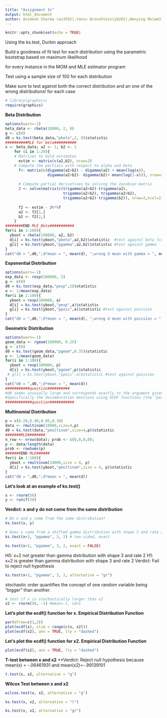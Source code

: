 ```yaml
---
title: "Assignment 3c"
output: html_document
author: Animesh Sharma (as3592),Yaniv Bronshtein(yb262),Wanying Mo(wm318), Venkata Krishnam Raju Dalta(vkd20), Vipul Gharde(vig4), Aditya Maheshwari(am2971), Toshitt Ahuja(ta498), Fan Shen(fs470)
---
```


```r
knitr::opts_chunk$set(echo = TRUE)
```

Using the ks.test, Durbin approach

Build a goodness of fit test for each distribution using the parametric bootstrap based on maximum likelihood

for every instance in the MOM and MLE estimator program

Test using a sample size of 100 for each distribution

Make sure to test against both the correct distribution and an one of the wrong distributions! for each case

```r
# library(graphics)
require(graphics)

```

**Beta Distribution**
```r
options(warn=-1)
beta_data <- rbeta(10000, 2, 8) 
g <- c(0)
d0 = ks.test(beta_data,"pbeta",2, 8)$statistic
##########MLE for beta##########
x <- beta_data; a2 <- 1; b2 <- 1
    for (i in 1:20){
    # Matrices to hold estimates
      estim <- matrix(c(a2,b2), nrow=2)
    # Compute the partials with respect to alpha and beta 
      f<- matrix(c(digamma(a2+b2) - digamma(a2) + mean(log(x)),
                   digamma(a2+b2)- digamma(b2)+ mean(log(1-x))), nrow=2) 
      
      # Compute partial derivatives by solving the Jacobian matrix
      J <- solve(matrix(c(trigamma(a2+b2)-trigamma(a2), 
                          trigamma(a2+b2), trigamma(a2+b2),
                          trigamma(a2+b2)-trigamma(b2)), nrow=2,ncol=2)) 
      
      f2 <- estim - J%*%f
      a2 <- f2[1,]
      b2 <- f2[2,]
    }
########END MLE Beta###########
for(i in 1:100){
  yboot = rbeta(100000, a2, b2)
  d[i] = ks.test(yboot,"pbeta",a2,b2)$statistic  #test against beta (correct dist)
  g[i] = ks.test(yboot,"pgamma",a2,b2)$statistic #test against gamma
}
cat("d0 = ",d0,";d*mean = ", mean(d), ";wrong d mean with gamma = ", mean(g))

```

**Exponential Distribution**
```r
options(warn=-1)
exp_data <- rexp(100000, 5) 
g <- c(0)
d0 = ks.test(exp_data,"pexp",5)$statistic
a <- 1/mean(exp_data)
for(i in 1:100){
  yboot = rexp(100000, a)
  d[i] = ks.test(yboot,"pexp",a)$statistic
  g[i] = ks.test(yboot,"ppois",a)$statistic #test against poission
}
cat("d0 = ",d0,";d*mean = ", mean(d), ";wrong d mean with poission = ", mean(g))


```
**Geometric Distribution**
```r
options(warn=-1)
geom_data <- rgeom(100000, 0.25) 
g <- c(0)
d0 = ks.test(geom_data,"pgeom",0.35)$statistic
p <- 1/mean(geom_data)
for(i in 1:100){
  yboot = rexp(100000, p)
  d[i] = ks.test(yboot,"pgeom",p)$statistic
 # g[i] = ks.test(yboot,"ppois",a)$statistic #test against poission
}
cat("d0 = ",d0,";d*mean = ", mean(d))
###########question##########
#d0 seems unusually large and corresponds exactly to the argument giveng in the d0 ks.test. Can you ask professor if I'm using the ks.test wrong here?
#Specifically the documentation mentions using ECDF functions (the "pxxxx" argument in ks.test). I'm having trouble finding a documentation explaining the usage of those.
############question###########
```
**Multinomial Distribution**
```r
p = c(0.20,0.40,0.05,0.30)
data <- rmultinom(10000,size=4,p) 
d0 = ks.test(data,"pmultinom",size=4,p)$statistic
#######MLE########
n_row <- nrow(data); prob <- c(0,0,0,0);  
p <- data/length(data) 
prob <- rowSums(p)
#######END MLE######
for(i in 1:100){
  yboot = rmultinom(10000,size = 4, p)
  d[i] = ks.test(yboot,"pmultinom",size = 4, p)$statistic
}
cat("d0 = ",d0,";d*mean = ", mean(d))
```


**Let's look at an example of ks.test()**
```r
x <- rnorm(50)
y <- runif(30)

```


**Verdict: x and y do not come from the same distribution**
```r
# Do x and y come from the same distribution?
ks.test(x, y)
```
```r
# Does x come from a shifted gamma distribution with shape 3 and rate 2?
ks.test(x+2, "pgamma", 3, 2) # two-sided, exact
```

```r
ks.test(x+2, "pgamma", 3, 2, exact = FALSE)
```

H0: x+2 not greater than gamma distribution with shape 3 and rate 2
H1: x+2 is greater than gamma distribution with shape 3 and rate 2
Verdict: Fail to reject null hypothesis
```r
ks.test(x+2, "pgamma", 3, 2, alternative = "gr")
```

stochastic order quantifies the concept of one random variable being "bigger" than another.

```r
# test if x is stochastically larger than x2
x2 <- rnorm(50, -1) #mean=-1, sd=1
```

**Let's plot the ecdf() function for x. Empirical Distribution Function**
```r
par(mfrow=c(1,2))
plot(ecdf(x), xlim = range(c(x, x2)))
plot(ecdf(x2), ann = TRUE, lty = "dashed")

```

**Let's plot the ecdf() function for x2. Empirical Distribution Function**
```r
plot(ecdf(x2), ann = TRUE, lty = "dashed")

```

**T-test between x and x2**
**Verdict: Reject null hypothesis because mean(x) = -.06461931 and mean(x2)=-.99139101
```r
t.test(x, x2, alternative = "g")
```

**Wilcox Test between x and x2**
```r
wilcox.test(x, x2, alternative = "g")
```

```r
ks.test(x, x2, alternative = "l")
```
 
```r
ks.test(x, x2, alternative = "gr")
```